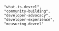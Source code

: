               "what-is-devrel",
              "community-building",
              "developer-advocacy",
              "developer-experience",
              "measuring-devrel"